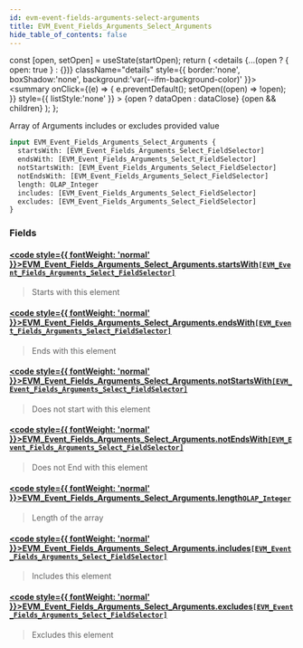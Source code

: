 ```yaml
---
id: evm-event-fields-arguments-select-arguments
title: EVM_Event_Fields_Arguments_Select_Arguments
hide_table_of_contents: false
---
```







  const [open, setOpen] = useState(startOpen);
  return (
    <details {...(open ? { open: true } : {})} className="details" style={{ border:'none', boxShadow:'none', background:'var(--ifm-background-color)' }}>
      <summary
        onClick={(e) => {
          e.preventDefault();
          setOpen((open) => !open);
        }}
        style={{ listStyle:'none' }}
      >
      {open ? dataOpen : dataClose}
      </summary>
      {open && children}
    </details>
  );
};








Array of Arguments includes or excludes provided value


```graphql
input EVM_Event_Fields_Arguments_Select_Arguments {
  startsWith: [EVM_Event_Fields_Arguments_Select_FieldSelector]
  endsWith: [EVM_Event_Fields_Arguments_Select_FieldSelector]
  notStartsWith: [EVM_Event_Fields_Arguments_Select_FieldSelector]
  notEndsWith: [EVM_Event_Fields_Arguments_Select_FieldSelector]
  length: OLAP_Integer
  includes: [EVM_Event_Fields_Arguments_Select_FieldSelector]
  excludes: [EVM_Event_Fields_Arguments_Select_FieldSelector]
}
```




### Fields

#### [<code style={{ fontWeight: 'normal' }}>EVM_Event_Fields_Arguments_Select_Arguments.<b>startsWith</b></code>](#)<Bullet />[`[EVM_Event_Fields_Arguments_Select_FieldSelector]`](/docs/graphql-reference/inputs/evm-event-fields-arguments-select-field-selector) <Badge class="badge badge--secondary" text="list"/> <Badge class="badge badge--secondary" text="input"/> 
> 
> 
> Starts with this element
> 

#### [<code style={{ fontWeight: 'normal' }}>EVM_Event_Fields_Arguments_Select_Arguments.<b>endsWith</b></code>](#)<Bullet />[`[EVM_Event_Fields_Arguments_Select_FieldSelector]`](/docs/graphql-reference/inputs/evm-event-fields-arguments-select-field-selector) <Badge class="badge badge--secondary" text="list"/> <Badge class="badge badge--secondary" text="input"/> 
> 
> 
> Ends with this element
> 

#### [<code style={{ fontWeight: 'normal' }}>EVM_Event_Fields_Arguments_Select_Arguments.<b>notStartsWith</b></code>](#)<Bullet />[`[EVM_Event_Fields_Arguments_Select_FieldSelector]`](/docs/graphql-reference/inputs/evm-event-fields-arguments-select-field-selector) <Badge class="badge badge--secondary" text="list"/> <Badge class="badge badge--secondary" text="input"/> 
> 
> 
> Does not start with this element
> 

#### [<code style={{ fontWeight: 'normal' }}>EVM_Event_Fields_Arguments_Select_Arguments.<b>notEndsWith</b></code>](#)<Bullet />[`[EVM_Event_Fields_Arguments_Select_FieldSelector]`](/docs/graphql-reference/inputs/evm-event-fields-arguments-select-field-selector) <Badge class="badge badge--secondary" text="list"/> <Badge class="badge badge--secondary" text="input"/> 
> 
> 
> Does not End with this element
> 

#### [<code style={{ fontWeight: 'normal' }}>EVM_Event_Fields_Arguments_Select_Arguments.<b>length</b></code>](#)<Bullet />[`OLAP_Integer`](/docs/graphql-reference/inputs/olap-integer) <Badge class="badge badge--secondary" text="input"/> 
> 
> 
> Length of the array
> 

#### [<code style={{ fontWeight: 'normal' }}>EVM_Event_Fields_Arguments_Select_Arguments.<b>includes</b></code>](#)<Bullet />[`[EVM_Event_Fields_Arguments_Select_FieldSelector]`](/docs/graphql-reference/inputs/evm-event-fields-arguments-select-field-selector) <Badge class="badge badge--secondary" text="list"/> <Badge class="badge badge--secondary" text="input"/> 
> 
> 
> Includes this element
> 

#### [<code style={{ fontWeight: 'normal' }}>EVM_Event_Fields_Arguments_Select_Arguments.<b>excludes</b></code>](#)<Bullet />[`[EVM_Event_Fields_Arguments_Select_FieldSelector]`](/docs/graphql-reference/inputs/evm-event-fields-arguments-select-field-selector) <Badge class="badge badge--secondary" text="list"/> <Badge class="badge badge--secondary" text="input"/> 
> 
> 
> Excludes this element
> 



